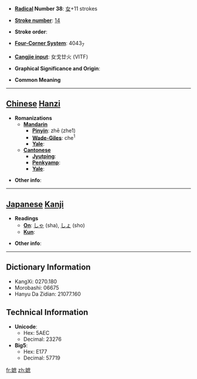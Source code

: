 * '''[[Wiktionary:Chinese radical index| Radical]] Number 38''': [[Wiktionary:Chinese radical index 女|女]]+11 strokes

* '''[[Wiktionary:Chinese total strokes index|Stroke number]]''': [[Wiktionary:Chinese total strokes index 14|14]]

* '''Stroke order''': 

* '''[[Wiktionary:Chinese four corner index|Four-Corner System]]''': 4043<sub>7</sub>

* '''[[Wiktionary:Chinese Cangjie index|Cangjie input]]''': 女戈廿火 (VITF)

* '''Graphical Significance and Origin''': 

* '''Common Meaning'''

----

== [[Chinese]] [[Hanzi]] ==

* '''Romanizations'''
** '''[[Mandarin]]'''
*** '''[[Pinyin]]''': zhē (zhe1)
*** '''[[Wade-Giles]]''': che<sup>1</sup>
*** '''[[Yale]]''': 
** '''[[Cantonese]]'''
*** '''[[Jyutping]]''':
*** '''[[Penkyamp]]''': 
*** '''[[Yale]]''': 

* '''Other info''': 

----

== [[Japanese]] [[Kanji]] ==

* '''Readings'''
** '''[[On]]''': [[しゃ]] (sha), [[しょ]] (sho)
** '''[[Kun]]''': 

* '''Other info''':  

----

== Dictionary Information ==

* KangXi: 0270.180
* Morobashi: 06675
* Hanyu Da Zidian: 21077.160

== Technical Information ==

* '''Unicode''':
** Hex: 5AEC
** Decimal: 23276
* '''Big5''':
** Hex: E177
** Decimal: 57719

[[fr:嫬]]
[[zh:嫬]]